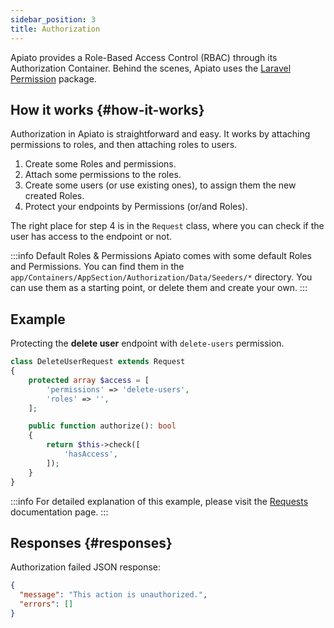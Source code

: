 ```yaml
---
sidebar_position: 3
title: Authorization
---
```


Apiato provides a Role-Based Access Control (RBAC) through its Authorization Container.
Behind the scenes,
Apiato uses the [Laravel Permission](https://github.com/spatie/laravel-permission) package.

## How it works {#how-it-works}

Authorization in Apiato is straightforward and easy.
It works by attaching permissions to roles, and then attaching roles to users.

1. Create some Roles and permissions.
2. Attach some permissions to the roles.
3. Create some users (or use existing ones), to assign them the new created Roles.
4. Protect your endpoints by Permissions (or/and Roles).

The right place for step 4 is in the `Request` class, where you can check if the user has access to the endpoint or not.

:::info Default Roles & Permissions
Apiato comes with some default Roles and Permissions.
You can find them in the `app/Containers/AppSection/Authorization/Data/Seeders/*` directory.
You can use them as a starting point, or delete them and create your own.
:::

## Example
Protecting the **delete user** endpoint with `delete-users` permission.
```php
class DeleteUserRequest extends Request
{
    protected array $access = [
        'permissions' => 'delete-users',
        'roles' => '',
    ];

    public function authorize(): bool
    {
        return $this->check([
            'hasAccess',
        ]);
    }
}
```

:::info
For detailed explanation of this example, please visit the [Requests](../the-basics/requests) documentation page.
:::

## Responses {#responses}
Authorization failed JSON response:

```json
{
  "message": "This action is unauthorized.",
  "errors": []
}
```
